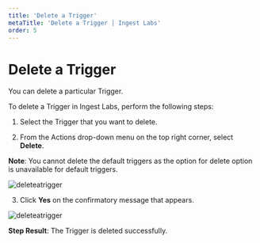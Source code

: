 ---
title: 'Delete a Trigger'
metaTitle: 'Delete a Trigger | Ingest Labs'
order: 5
---

# Delete a Trigger

You can delete a particular Trigger.

To delete a Trigger in Ingest Labs, perform the following steps:

1.	Select the Trigger that you want to delete.

2.	From the Actions drop-down menu on the top right corner, select **Delete**.

**Note**: You cannot delete the default triggers as the option for delete option is unavailable for default triggers.

![deleteatrigger](/images/triggersimages/delete.png)

3.	Click **Yes** on the confirmatory message that appears.

![deleteatrigger](/images/triggersimages/deleteconfirmatory.png)

**Step Result**: The Trigger is deleted successfully.